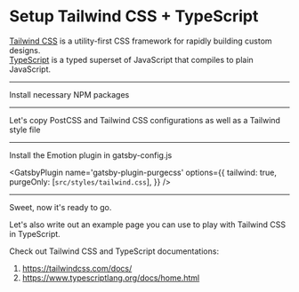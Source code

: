 # Setup Tailwind CSS + TypeScript

[Tailwind CSS](https://tailwindcss.com/) is a utility-first CSS framework for rapidly building custom designs.  
[TypeScript](https://www.typescriptlang.org/) is a typed superset of JavaScript that compiles to plain JavaScript.

---

Install necessary NPM packages

<NPMPackage name='@fullhuman/postcss-purgecss' />
<NPMPackage name='postcss-preset-env' />
<NPMPackage name='npm-run-all' />
<NPMPackage name='cross-env' />
<NPMPackage name='cssnano' />
<NPMPackage name='purgecss' />
<NPMPackage name='tailwindcss' />

---

Let's copy PostCSS and Tailwind CSS configurations as well as a Tailwind style file

<File
  path='tailwind.config.js'
  content='https://raw.githubusercontent.com/gatsbyjs-contrib/recipes/master/tailwind/recipe/tailwind.config.js'
/>
<File
  path='postcss.config.js'
  content='https://raw.githubusercontent.com/gatsbyjs-contrib/recipes/master/tailwind/recipe/postcss.config.js'
/>
<File
  path='src/styles/tailwind.css'
  content='https://raw.githubusercontent.com/gatsbyjs-contrib/recipes/master/tailwind/recipe/tailwind.css'
/>

---

Install the Emotion plugin in gatsby-config.js

<GatsbyPlugin name='gatsby-plugin-postcss' />

<GatsbyPlugin
  name='gatsby-plugin-purgecss'
  options={{
    tailwind: true,
    purgeOnly: [`src/styles/tailwind.css`],
  }}
/>

---

Sweet, now it's ready to go.

Let's also write out an example page you can use to play with Tailwind CSS in TypeScript.

Check out Tailwind CSS and TypeScript documentations:

1. https://tailwindcss.com/docs/
2. https://www.typescriptlang.org/docs/home.html
